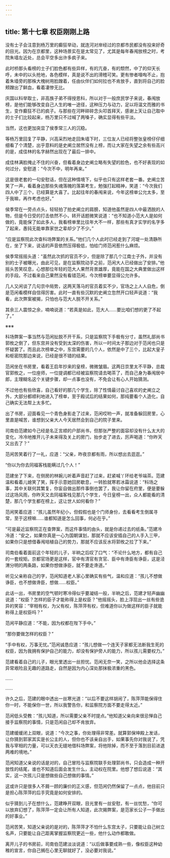 ```yaml
---
---
---
```

title: 第十七章 权臣刚刚上路
---




没有士子会注意到杨万里的癫狂举动，就连河对岸经过的京都市民都没有投来好奇的目光。因为在京都里，这种场景实在是太常见了，尤其是每年春闱放榜之时，考院朱墙左近处，总会平空多出许多疯子来。

此时桥那头看榜的士子们脸色都有些异样，有的亢奋，有的颓然，中了的仰天长呼，未中的以头抢地，各色模样，真是说不出的滑稽可笑。更有惨者嚎啕不止，抱着朱墙旁的那株大槐树用脸蹭着，任由伙伴们如何拉也不肯放手，直到将自己的脸颊蹭出了鲜血，看着凄惨无比。

庆国以科举取士，非高族子弟不得授恩科，所以对于一般庶民学子来说，春闱放榜，是他们能够改变自己人生的唯一途径，这种压力与动力，足以将温文而雅的书生，变作癫狂不已的疯子。与那些在河畔碎碎念头叩首拜天，感谢上天让自己取中的士子们比较起来，杨万里只不过喊了两嗓子，确实显得有些平淡。

当然，这也更加突显了侯季常三人的沉稳。

等杨万里回复了平静，兴高采烈地走回朱墙下时，三位友人已经将整张皇榜仔仔细细看了个清楚，出乎意料的是史阐立居然没有上榜，而让大家在失望之余有些高兴的是，成佳林的名字赫然出现在了最后一排中。

成佳林满脸掩止不住的兴奋，但看着身边史阐立略有失望的脸色，也不好表现的如何过分，安慰道：“今次不中，明年再来。”

这是很老套的一句安慰话，但在这种情境下，似乎也只有这样老套一番。史阐立苦笑了一声，看着身边那些失魂落魄的落第考生，勉强打起精神，笑道：“今次我们四人中了三个，已经算是大喜了。比起往年的春闱来说，今年这榜单公允太多，至于我嘛，再作考虑也好。”

侯季常在一旁点点头，轻轻拍了拍史阐立的肩膀，知道他虽然是四人中最洒脱的人物，但是今日受的打击依然不小，转开话题微笑说道：“也不知道小范大人是如何做的，竟能保了如此多人，我看榜单里比往年大不一样，那些有真才实学的名字多了起来，愚钝无能单靠家世之辈却少了不少。”

“应是监察院此次查科场弊案的关系。”他们几个人此时已经走到了河堤一处清静所在，坐了下来，说话的声音依然压得极低，怕给门师范闲惹什么麻烦。

侯季常摇摇头道：“虽然此次抓的官员不少，但是除了那几个江南士子外，并没有别的士子被曝光，由此可见，是在监察院动手之前，范闲大人已经做出了安排。”他摇头苦笑叹息，心想那位年轻的范大人果然背景雄厚，竟能在国之大典里做出这样的手段。不过看来自己果然没有看错范闲，今次榜单要显得公允许多。

几人又闲谈了几句京中局势，这两天落马的官员着实不少，官场之上人人自危，倒是范闲看模样自信得厉害。此时一直有些沉默的史阐立忽然开口轻声说道：“我看，此次弊案被揭，只怕也与范大人脱不开关系。”

其余三人震惊之余，喃喃说道：“若真是如此，范大人……要比咱们想的更了不起了。”

※※※

科场弊案一事当然与范闲扯脱不开干系，只是监察院下手极有分寸，虽然礼部尚书郭攸之倒了，但东宫并没有受到太深的伤害，所以一时间太子那边对于范闲也只是怀疑罢了。而且此次榜单之中，东宫需要的几个人，依然是中了三个，比起大皇子和枢密院那边来说，已经是很不错的结果。

范闲坐在书房里，看着王启年抄来的皇榜，微微皱眉。这两日京里太不平静，总裁官郭攸之，一位座师，一位提调都已经被监察院请去喝茶了，而自己身为春闱居中郎，主理糊名这个关键步骤，却一点事也没有，不免会让有心人开始猜测。

不过他也有些欣喜，自己看好的那几个学生，除了性情最讨自己喜欢的史阐立之外，大部分都顺利地进入了榜单，至于殿试后的结果如何，那纯要看个人造化，自己确实无法帮上太多忙。

出了书房，迎面看见一个青色身影走了过来，范闲哎哟一声，就准备躲回房里，心里直是喊苦，谁想到父亲大人今天居然会到自己的院子里来。

司南伯范建如今己经是名正言顺的户部尚书，但那张严整的面容却没有什么太大的变化，冷冷地推开儿子未来得及关上的房门，抬步走了进去，厉声喝道：“你昨天又出去了？”

范闲苦笑着行了一礼，应道：“父亲，昨夜京都有雨，所以想出去逛逛。”

“你以为你去同福客栈能瞒过几个人！”

范建坐了下来，在侧房的林婉儿听着声音赶了过来，赶紧喊丫环给老爷端茶。范建温和看着儿媳笑了笑，挥手示意她回房歇息，一转脸就寒若冰霜说道：“科场之事，其中关联何其繁复，你妄自做出那件事倒也罢了，我让你留在府里，便是要躲过这场风雨，你昨天又去同福客栈见那几个学生，今日皇榜一出，众人都能看的清楚，那几个学生都在榜上，这让世人如何看你？”

范闲笑着应道：“孩儿虽然年纪小，但假假也是个门师身份，去看看考生倒属寻常，至于这榜嘛……谁都知道是怎么回事，何必在乎。”

“可是最近监察院正在查弊案，而这件事情的由头，就是你递过去的纸条。”范建冷冷道：“安之，如果你真是一心为国朝谋划，那就不应该安插自己的人手入三甲，如果你只是想借春闱培植自己的势力，那就不应该反水将郭攸之拉了下来。”

司南伯看着面前这个年轻的儿子，半晌之后叹了口气：“不论什么地方，都有自己的一套规矩。京都官场更是这样，官中有清官有贪官、臣中有谗臣有诤臣，这是泾渭分明的两条路，如果你想做诤臣，就不要走谗道。”

听见父亲称自己的字，范闲知道老人家心里确实有些气，温和应道：“孩儿不想做诤臣，也不想做谗臣，想做……权臣。”

此话一出，书房里的空气顿时寒冷得似乎要凝结一般，半晌之后，范建才轻声幽幽说道：“权臣？怎样的臣子才能称得上是权臣？”他摇摇头，脸上浮现出一丝有些诡异的笑容：“宰相有权，为父有权，陈萍萍有权，但难道你以为做这样的臣子就能称得上是权臣吗？”

范闲平静应道：“不能，因为权都在陛下手中。”

“那你要做怎样的权臣？”

“手中有权，万事无忧。”范闲诚恳应道：“孩儿想做一个连天子家都无法断我生死的权臣，因为我拥有保护自己的能力，却没有保护旁人的能力，所以孩儿需要权力。”

范建看着自己的儿子，眼光里透出一丝担忧。范闲无奈一笑，之所以他会选择这条异常艰险且无趣的道路走，自然是因为内心深处那抹极浓重的黑色。

……

……

许久之后，范建的眼中透出一丝寒光道：“以后不要这样胡闹了，陈萍萍能保得住你一时，不能保你一世，所以我警告你，和监察院方面不要走得太近。”

范闲低头受教：“孩儿知道，所以需要父亲不时提点。”他知道父亲向来很忌惮自己接手监察院的事情，只是范闲自己却不肯放弃。

范建缓缓闭上双眼，说道：“今次之事，你处理得非常差。就算郭保坤殿上发话，让你猜到郭家其实是长公主的人，但你也不该亲自出手，如果事先你对我说了，凭我与宰相的力量，可以天衣无缝地借科场弊案，将他除掉，而不至于落到目前进退两难的境地。”

范闲知道父亲说的话是对的，自己冒险与监察院联手处理郭尚书，只会造成一种开放性的结尾，谁也不知道后面会发生什么，主动权在院里。他想了想后说道：“其实，这一次孩儿只是想做些自己想做的事情。”

这或许只是很多人不屑一顾的廉价的正义感，但范闲仍然保留了一点点，他目前只是担心陈萍萍的后手究竟是如何安排的。

似乎猜到儿子在想什么，范建睁开双眼，目光里有一丝安慰，有一丝忧愁，“你可以放弃幻想了，陈萍萍一定会让所有人知道，此次揭弊案，是范家长公子一手做出的好事业。”

范闲苦笑，知道父亲说的是对的，陈萍萍才不怕什么东宫太子，只要能让自己树立名声，只要能让自己距离掌握监察院更近一些，他什么动作都敢做。

离开儿子的书房前，司南伯范建淡淡说道：“以后做事要成熟一些，像权臣这种幼稚的宣言，你自己搁在心里无聊就好了，没必要对我说。”